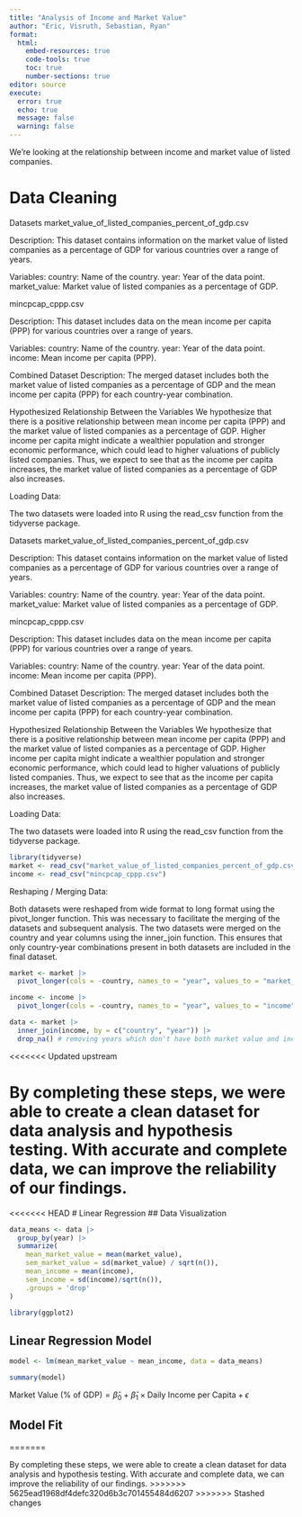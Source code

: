 ---
title: "Analysis of Income and Market Value"
author: "Eric, Visruth, Sebastian, Ryan"
format: 
  html:
    embed-resources: true
    code-tools: true
    toc: true
    number-sections: true
editor: source
execute: 
  error: true
  echo: true
  message: false
  warning: false
---


We're looking at the relationship between income and market value of listed companies.

# Data Cleaning

Datasets
market_value_of_listed_companies_percent_of_gdp.csv

Description: This dataset contains information on the market value of listed companies as a percentage of GDP for various countries over a range of years.

Variables:
country: Name of the country.
year: Year of the data point.
market_value: Market value of listed companies as a percentage of GDP.

mincpcap_cppp.csv

Description: This dataset includes data on the mean income per capita (PPP) for various countries over a range of years.

Variables:
country: Name of the country.
year: Year of the data point.
income: Mean income per capita (PPP).

Combined Dataset
Description: The merged dataset includes both the market value of listed companies as a percentage of GDP and the mean income per capita (PPP) for each country-year combination.

Hypothesized Relationship Between the Variables
We hypothesize that there is a positive relationship between mean income per capita (PPP) and the market value of listed companies as a percentage of GDP. Higher income per capita might indicate a wealthier population and stronger economic performance, which could lead to higher valuations of publicly listed companies. Thus, we expect to see that as the income per capita increases, the market value of listed companies as a percentage of GDP also increases.

Loading Data:

The two datasets were loaded into R using the read_csv function from the tidyverse package.

Datasets
market_value_of_listed_companies_percent_of_gdp.csv

Description: This dataset contains information on the market value of listed companies as a percentage of GDP for various countries over a range of years.

Variables:
country: Name of the country.
year: Year of the data point.
market_value: Market value of listed companies as a percentage of GDP.

mincpcap_cppp.csv

Description: This dataset includes data on the mean income per capita (PPP) for various countries over a range of years.

Variables:
country: Name of the country.
year: Year of the data point.
income: Mean income per capita (PPP).

Combined Dataset
Description: The merged dataset includes both the market value of listed companies as a percentage of GDP and the mean income per capita (PPP) for each country-year combination.

Hypothesized Relationship Between the Variables
We hypothesize that there is a positive relationship between mean income per capita (PPP) and the market value of listed companies as a percentage of GDP. Higher income per capita might indicate a wealthier population and stronger economic performance, which could lead to higher valuations of publicly listed companies. Thus, we expect to see that as the income per capita increases, the market value of listed companies as a percentage of GDP also increases.

Loading Data:

The two datasets were loaded into R using the read_csv function from the tidyverse package.

```{r setup}
library(tidyverse)
market <- read_csv("market_value_of_listed_companies_percent_of_gdp.csv")
income <- read_csv("mincpcap_cppp.csv")
```

Reshaping / Merging Data:

Both datasets were reshaped from wide format to long format using the pivot_longer function. This was necessary to facilitate the merging of the datasets and subsequent analysis. The two datasets were merged on the country and year columns using the inner_join function. This ensures that only country-year combinations present in both datasets are included in the final dataset.

```{r}
market <- market |>
  pivot_longer(cols = -country, names_to = "year", values_to = "market_value")

income <- income |>
  pivot_longer(cols = -country, names_to = "year", values_to = "income") 

data <- market |>
  inner_join(income, by = c("country", "year")) |>
  drop_na() # removing years which don't have both market value and income data
```
<<<<<<< Updated upstream

By completing these steps, we were able to create a clean dataset for data analysis and hypothesis testing. With accurate and complete data, we can improve the reliability of our findings.
=======
<<<<<<< HEAD
# Linear Regression
## Data Visualization
```{r, df with mean values of market and income per yr}
data_means <- data |>
  group_by(year) |>
  summarize(
    mean_market_value = mean(market_value),
    sem_market_value = sd(market_value) / sqrt(n()),
    mean_income = mean(income),
    sem_income = sd(income)/sqrt(n()),
    .groups = 'drop'
)
```

```{r, visuals}
library(ggplot2)

```
## Linear Regression Model
```{r, linear regression model}
model <- lm(mean_market_value ~ mean_income, data = data_means)

summary(model)

```

$\text{Market Value (% of GDP)} = \hat{\beta}_0 + \hat{\beta}_1 \times \text{Daily Income per Capita} + \epsilon$

## Model Fit


=======

By completing these steps, we were able to create a clean dataset for data analysis and hypothesis testing. With accurate and complete data, we can improve the reliability of our findings.
>>>>>>> 5625ead1968df4defc320d6b3c701455484d6207
>>>>>>> Stashed changes
